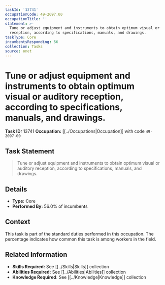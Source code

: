 ```yaml
---
taskId: '13741'
occupationCode: 49-2097.00
occupationTitle: ''
statement: >-
  Tune or adjust equipment and instruments to obtain optimum visual or auditory
  reception, according to specifications, manuals, and drawings.
taskType: Core
incumbentsResponding: 56
collection: Tasks
source: onet
---
```

# Tune or adjust equipment and instruments to obtain optimum visual or auditory reception, according to specifications, manuals, and drawings.

**Task ID:** 13741
**Occupation:** [[../Occupations|Occupation]] with code `49-2097.00`

## Task Statement

> Tune or adjust equipment and instruments to obtain optimum visual or auditory reception, according to specifications, manuals, and drawings.

## Details

- **Type:** Core
- **Performed By:** 56.0% of incumbents

## Context

This task is part of the standard duties performed in this occupation. The percentage indicates how common this task is among workers in the field.

## Related Information

- **Skills Required:** See [[../Skills|Skills]] collection
- **Abilities Required:** See [[../Abilities|Abilities]] collection
- **Knowledge Required:** See [[../Knowledge|Knowledge]] collection
